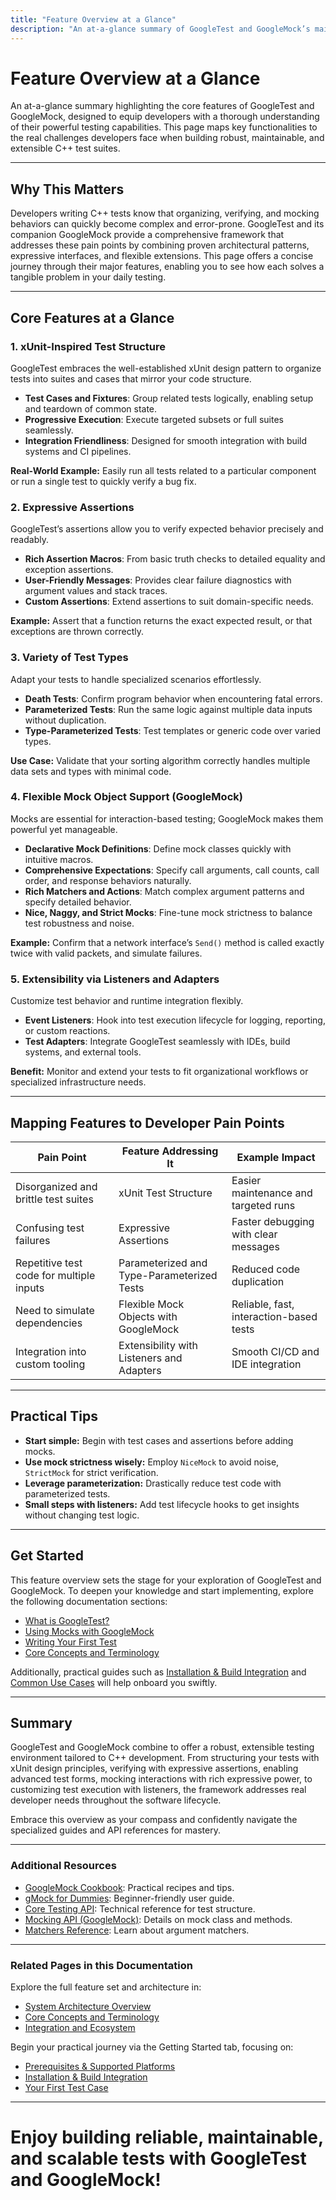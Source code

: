 ```yaml
---
title: "Feature Overview at a Glance"
description: "An at-a-glance summary of GoogleTest and GoogleMock’s main features: xUnit-inspired test structure, expressive assertions, various test types, flexible mock object support, and extensibility via listeners and adapters. Maps core features to real pain points developers face."
---
```


# Feature Overview at a Glance

An at-a-glance summary highlighting the core features of GoogleTest and GoogleMock, designed to equip developers with a thorough understanding of their powerful testing capabilities. This page maps key functionalities to the real challenges developers face when building robust, maintainable, and extensible C++ test suites.

---

## Why This Matters

Developers writing C++ tests know that organizing, verifying, and mocking behaviors can quickly become complex and error-prone. GoogleTest and its companion GoogleMock provide a comprehensive framework that addresses these pain points by combining proven architectural patterns, expressive interfaces, and flexible extensions. This page offers a concise journey through their major features, enabling you to see how each solves a tangible problem in your daily testing.

---

## Core Features at a Glance

### 1. xUnit-Inspired Test Structure

GoogleTest embraces the well-established xUnit design pattern to organize tests into suites and cases that mirror your code structure.

- **Test Cases and Fixtures**: Group related tests logically, enabling setup and teardown of common state.
- **Progressive Execution**: Execute targeted subsets or full suites seamlessly.
- **Integration Friendliness**: Designed for smooth integration with build systems and CI pipelines.

**Real-World Example:** Easily run all tests related to a particular component or run a single test to quickly verify a bug fix.

### 2. Expressive Assertions

GoogleTest’s assertions allow you to verify expected behavior precisely and readably.

- **Rich Assertion Macros**: From basic truth checks to detailed equality and exception assertions.
- **User-Friendly Messages**: Provides clear failure diagnostics with argument values and stack traces.
- **Custom Assertions**: Extend assertions to suit domain-specific needs.

**Example:** Assert that a function returns the exact expected result, or that exceptions are thrown correctly.

### 3. Variety of Test Types

Adapt your tests to handle specialized scenarios effortlessly.

- **Death Tests**: Confirm program behavior when encountering fatal errors.
- **Parameterized Tests**: Run the same logic against multiple data inputs without duplication.
- **Type-Parameterized Tests**: Test templates or generic code over varied types.

**Use Case:** Validate that your sorting algorithm correctly handles multiple data sets and types with minimal code.

### 4. Flexible Mock Object Support (GoogleMock)

Mocks are essential for interaction-based testing; GoogleMock makes them powerful yet manageable.

- **Declarative Mock Definitions**: Define mock classes quickly with intuitive macros.
- **Comprehensive Expectations**: Specify call arguments, call counts, call order, and response behaviors naturally.
- **Rich Matchers and Actions**: Match complex argument patterns and specify detailed behavior.
- **Nice, Naggy, and Strict Mocks**: Fine-tune mock strictness to balance test robustness and noise.

**Example:** Confirm that a network interface’s `Send()` method is called exactly twice with valid packets, and simulate failures.

### 5. Extensibility via Listeners and Adapters

Customize test behavior and runtime integration flexibly.

- **Event Listeners**: Hook into test execution lifecycle for logging, reporting, or custom reactions.
- **Test Adapters**: Integrate GoogleTest seamlessly with IDEs, build systems, and external tools.

**Benefit:** Monitor and extend your tests to fit organizational workflows or specialized infrastructure needs.

---

## Mapping Features to Developer Pain Points

| Pain Point                                 | Feature Addressing It                           | Example Impact                            |
|--------------------------------------------|-----------------------------------------------|-----------------------------------------|
| Disorganized and brittle test suites       | xUnit Test Structure                           | Easier maintenance and targeted runs   |
| Confusing test failures                     | Expressive Assertions                          | Faster debugging with clear messages   |
| Repetitive test code for multiple inputs  | Parameterized and Type-Parameterized Tests    | Reduced code duplication                |
| Need to simulate dependencies              | Flexible Mock Objects with GoogleMock         | Reliable, fast, interaction-based tests|
| Integration into custom tooling              | Extensibility with Listeners and Adapters    | Smooth CI/CD and IDE integration        |

---

## Practical Tips

- **Start simple:** Begin with test cases and assertions before adding mocks.
- **Use mock strictness wisely:** Employ `NiceMock` to avoid noise, `StrictMock` for strict verification.
- **Leverage parameterization:** Drastically reduce test code with parameterized tests.
- **Small steps with listeners:** Add test lifecycle hooks to get insights without changing test logic.

---

## Get Started

This feature overview sets the stage for your exploration of GoogleTest and GoogleMock. To deepen your knowledge and start implementing, explore the following documentation sections:

- [What is GoogleTest?](../product-intro-value/what-is-googletest)
- [Using Mocks with GoogleMock](../../guides/advanced-testing/mocking-with-googlemock)
- [Writing Your First Test](../../guides/getting-started/writing-your-first-test)
- [Core Concepts and Terminology](../architecture-core/core-concepts)

Additionally, practical guides such as [Installation & Build Integration](../../getting_started/essentials_setup/installation) and [Common Use Cases](../product-intro-value/common-use-cases) will help onboard you swiftly.

---

## Summary

GoogleTest and GoogleMock combine to offer a robust, extensible testing environment tailored to C++ development. From structuring your tests with xUnit design principles, verifying with expressive assertions, enabling advanced test forms, mocking interactions with rich expressive power, to customizing test execution with listeners, the framework addresses real developer needs throughout the software lifecycle.

Embrace this overview as your compass and confidently navigate the specialized guides and API references for mastery.

---

### Additional Resources

- [GoogleMock Cookbook](https://google.github.io/googletest/gmock_cook_book.html): Practical recipes and tips.
- [gMock for Dummies](https://google.github.io/googletest/gmock_for_dummies.html): Beginner-friendly user guide.
- [Core Testing API](../../api-reference/core-testing-api/test-structure): Technical reference for test structure.
- [Mocking API (GoogleMock)](../../api-reference/mocking-apis/mock-classes): Details on mock class and methods.
- [Matchers Reference](../../api-reference/matchers-assertions/core-matchers): Learn about argument matchers.

---

### Related Pages in this Documentation

Explore the full feature set and architecture in:
- [System Architecture Overview](../architecture-core/architecture-diagram)
- [Core Concepts and Terminology](../architecture-core/core-concepts)
- [Integration and Ecosystem](../architecture-core/integration-ecosystem)

Begin your practical journey via the Getting Started tab, focusing on:
- [Prerequisites & Supported Platforms](../../getting_started/essentials_setup/prerequisites)
- [Installation & Build Integration](../../getting_started/essentials_setup/installation)
- [Your First Test Case](../../getting_started/first_steps_usage/your_first_test)

---

# Enjoy building reliable, maintainable, and scalable tests with GoogleTest and GoogleMock!